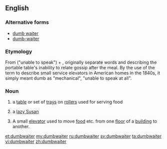 ==English==

===Alternative forms===
* [[dumb waiter]]
* [[dumb-waiter]]

===Etymology===
From {{term|dumb}} ("unable to speak") + {{term|waiter}}, originally separate words and describing the portable table's inability to relate gossip after the meal. By the use of the term to describe small service elevators in American homes in the 1840s, it simply meant dumb as "mechanical", "unable to speak at all".

===Noun===
{{en-noun}}

# {{label|en|obsolete}} a [[table]] or set of [[tray]]s on [[roller]]s used for serving food
# {{label|en|obsolete}} a [[lazy Susan]]
# A small [[elevator]] used to move [[food]] etc. from one [[floor]] of a [[building]] to another.

[[et:dumbwaiter]]
[[my:dumbwaiter]]
[[ru:dumbwaiter]]
[[sv:dumbwaiter]]
[[ta:dumbwaiter]]
[[vi:dumbwaiter]]
[[zh:dumbwaiter]]